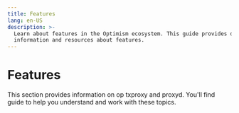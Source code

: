 ```yaml
---
title: Features
lang: en-US
description: >-
  Learn about features in the Optimism ecosystem. This guide provides detailed
  information and resources about features.
---
```



# Features

This section provides information on op txproxy and proxyd. You'll find guide to help you understand and work with these topics.

<Cards>
  <Card title="Op Txproxy" href="/stack/operators/features/op-txproxy" />

  <Card title="Proxyd" href="/stack/operators/features/proxyd" />
</Cards>

